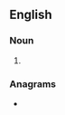 ==English==

===Noun===
{{head|en|noun plural form}}

# {{plural of|terrapene|lang=en}}

===Anagrams===
* {{l|en|repræsent}}